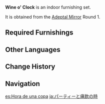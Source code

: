 {{Furnishing Infobox
|id             = 350013
|image          = Furnishing Set Wine o' Clock Display.png
|category       = Indoor Set
|subcategory    = Set
|quality        = 4
|adeptal_energy = 240
|load           = 594
|description    = A table and chair set often used during gatherings. The candle stand is used to adjust the lighting and make the food look more enticing. Nonetheless, do watch out for the fire hazard, especially when spirits get high around the table.
|blueprint      = Adeptal Mirror
|adeptal mirror = 1
}}
'''Wine o' Clock''' is an indoor furnishing set.

It is obtained from the [[Adeptal Mirror]] Round 1.

==Required Furnishings==
{{Recipe
|type = Furnishing Set
|Pine Dining Chair = 4
|Long Table With Tablecloth = 1
|Golden Triple-Arm Candelabrum = 1
|sort = Pine Dining Chair;Long Table With Tablecloth;Golden Triple-Arm Candelabrum
|yield = 0
}}

==Other Languages==
{{Other Languages
|en      = Wine o' Clock
|zhs     = 聚会与痛饮之时
|zhs_rm  = Jùhuì yǔ Tòngyǐn zhī Shí
|zht     = 聚會與痛飲之時
|zht_rm  = Jùhuì yǔ Tòngyǐn zhī Shí
|zh_tl   = Time of Gathering and Drinking One's Fill
|ja      = パーティーと痛飲の時
|ja_rm   = Paatii to Tsuuin no Toki
|ja_tl   = Time for Parties and Heavy Drinking
|ko      = 파티와 광란의 시간
|ko_rm   = Pati-wa Gwangran-ui Sigan
|ko_tl   = Party and Madness Time
|es      = Hora de una copa
|es_tl   = Time for a Cup
|fr      = «&nbsp;L'heure de la fête&nbsp;»
|fr_tl   = "Time to Party"
|ru      = Час вина
|ru_tl   = Wine Hour
|th      = เวลาแห่งการเฉลิมฉลอง
|th_rm   = 
|th_tl   = 
|vi      = Thời Gian Tiệc Tùng
|vi_tl   = 
|de      = Weinzeit
|de_tl   = Wine Time
|id      = Saatnya Minum Anggur
|id_tl   = Time to Drink Wine
|pt      = Hora de Beber e Festejar
|pt_tl   = 
|tr      = Şarap Zamanı
|tr_tl   = 
|it      = Tempo di bere
|it_tl   = 
}}

==Change History==
{{Change History|1.5}}

==Navigation==
{{Furnishing Navbox/Sets|type=regular}}

[[es:Hora de una copa]]
[[ja:パーティーと痛飲の時]]